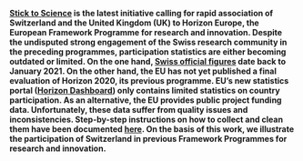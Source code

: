 __[Stick to Science](https://stick-to-science.eu) is the latest initiative calling for rapid association of Switzerland and the United Kingdom (UK) to Horizon Europe, the European Framework Programme for research and innovation. Despite the undisputed strong engagement of the Swiss research community in the preceding programmes, participation statistics are either becoming outdated or limited.  On the one hand, [Swiss official figures](https://www.sbfi.admin.ch/sbfi/en/home/research-and-innovation/international-cooperation-r-and-i/eu-framework-programmes-for-research/f-f-swiss-participation.html) date back to January 2021. On the other hand, the EU has not yet published a final evaluation of Horizon 2020, its previous programme.  EU's new statistics portal ([Horizon Dashboard](https://webgate.ec.europa.eu/dashboard)) only contains limited statistics on country participation. As an alternative, the EU provides public project funding data.  Unfortunately, these data suffer from quality issues and inconsistencies. Step-by-step instructions on how to collect and clean them have been documented [here](https://zambujo.github.io/swissparticipation/data-gathering.html).  On the basis of this work, we illustrate the participation of Switzerland in previous Framework Programmes for research and innovation.__
